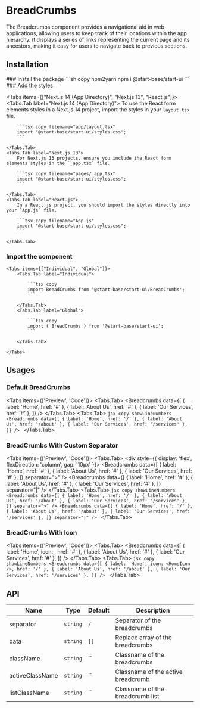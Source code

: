 
# BreadCrumbs

The Breadcrumbs component provides a navigational aid in web applications, allowing users to keep track of their locations within the app hierarchy. It displays a series of links representing the current page and its ancestors, making it easy for users to navigate back to previous sections.

## Installation

<Steps>
### Install the package
```sh copy npm2yarn
npm i @start-base/start-ui
```
### Add the styles

<Tabs items={["Next.js 14 (App Directory)", "Next.js 13", "React.js"]}>
    <Tabs.Tab label="Next.js 14 (App Directory)">
        To use the React form elements styles in a Next.js 14 project, import the styles in your `layout.tsx` file.

        ```tsx copy filename="app/layout.tsx"
        import "@start-base/start-ui/styles.css";
        ```

    </Tabs.Tab>
    <Tabs.Tab label="Next.js 13">
        For Next.js 13 projects, ensure you include the React form elements styles in the `_app.tsx` file.

        ```tsx copy filename="pages/_app.tsx"
        import "@start-base/start-ui/styles.css";
        ```

    </Tabs.Tab>
    <Tabs.Tab label="React.js">
        In a React.js project, you should import the styles directly into your `App.js` file.

        ```tsx copy filename="App.js"
        import "@start-base/start-ui/styles.css";
        ```

    </Tabs.Tab>

</Tabs>

### Import the component

    <Tabs items={["Individual", "Global"]}>
        <Tabs.Tab label="Individual">

            ```tsx copy
            import BreadCrumbs from '@start-base/start-ui/BreadCrumbs';
            ```

        </Tabs.Tab>
        <Tabs.Tab label="Global">

            ```tsx copy
            import { BreadCrumbs } from '@start-base/start-ui';
            ```

        </Tabs.Tab>

    </Tabs>

</Steps>

## Usages

### Default BreadCrumbs

<Tabs items={['Preview', 'Code']}>
  <Tabs.Tab>
    <Preview height="200px" width="auto">
      <Breadcrumbs
        data={[
          { label: 'Home', href: '#' },
          { label: 'About Us', href: '#' },
          { label: 'Our Services', href: '#' },
        ]}
      />
    </Preview>
  </Tabs.Tab>
  <Tabs.Tab>
    ```jsx copy showLineNumbers
    <Breadcrumbs
      data={[
        { label: 'Home', href: '/' },
        { label: 'About Us', href: '/about' },
        { label: 'Our Services', href: '/services' },
      ]}
    />
    ```
  </Tabs.Tab>
</Tabs>

### BreadCrumbs With Custom Separator

<Tabs items={['Preview', 'Code']}>
  <Tabs.Tab>
    <Preview height="200px" width="auto">
      <div style={{ display: 'flex', flexDirection: 'column', gap: '10px' }}>
        <Breadcrumbs
          data={[
            { label: 'Home', href: '#' },
            { label: 'About Us', href: '#' },
            { label: 'Our Services', href: '#' },
          ]}
          separator=">"
        />
        <Breadcrumbs
          data={[
            { label: 'Home', href: '#' },
            { label: 'About Us', href: '#' },
            { label: 'Our Services', href: '#' },
          ]}
          separator="|"
        />
      </div>
    </Preview>
  </Tabs.Tab>
  <Tabs.Tab>
    ```jsx copy showLineNumbers
    <Breadcrumbs
      data={[
        { label: 'Home', href: '/' },
        { label: 'About Us', href: '/about' },
        { label: 'Our Services', href: '/services' },
      ]}
      separator=">"
    />
    <Breadcrumbs
      data={[
        { label: 'Home', href: '/' },
        { label: 'About Us', href: '/about' },
        { label: 'Our Services', href: '/services' },
      ]}
      separator="|"
    />
    ```
  </Tabs.Tab>
</Tabs>

### BreadCrumbs With Icon

<Tabs items={['Preview', 'Code']}>
  <Tabs.Tab>
    <Preview height="200px" width="auto">
      <Breadcrumbs
        data={[
          { label: 'Home', icon: <HomeIcon />, href: '#' },
          { label: 'About Us', href: '#' },
          { label: 'Our Services', href: '#' },
        ]}
      />
    </Preview>
  </Tabs.Tab>
  <Tabs.Tab>
    ```jsx copy showLineNumbers
    <Breadcrumbs
      data={[
        { label: 'Home', icon: <HomeIcon />, href: '/' },
        { label: 'About Us', href: '/about' },
        { label: 'Our Services', href: '/services' },
      ]}
    />
    ```
  </Tabs.Tab>
</Tabs>

## API

| Name            | Type     | Default | Description                        |
| --------------- | -------- | ------- | ---------------------------------- |
| separator       | `string` | `/`     | Separator of the breadcrumbs       |
| data            | `string` | `[]`    | Replace array of the breadcrumbs   |
| className       | `string` | ``      | Classname of the breadcrumbs       |
| activeClassName | `string` | ``      | Classname of the active breadcrumb |
| listClassName   | `string` | ``      | Classname of the breadcrumb list   |
